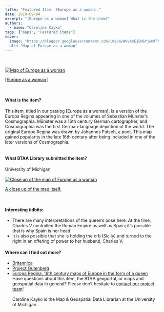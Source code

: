 ```yaml
---
title: "Featured Item: [Europe as a woman]."
date: 2020-09-04
excerpt: "[Europe as a woman] What is the item?"
authors:
  - name: "Caroline Kayko"
tags: ["maps", "Featured items"]
cover:
  image: "https://blogger.googleusercontent.com/img/a/AVvXsEjBHSYjwMfTvq2G_jxugzj3eN9mJN4wqGZamp8Wx26twzyzVAEb1kXPFrLSEhrGXU3M4m2Gdw45CI_dWo74pBLr2p76Gva67-5Pa3VcaZaH1zD0hhLOxo1L_HrB7GuAB9tLzTpO-r-SWMe8h911a6plB0KMFQXB0n6ueqSfbZcpD1-f2uUdf1Hgnv__Yw=w786-h621"
  alt: "Map of Europe as a woman"
---
```


<br/><br/><a href="https://blogger.googleusercontent.com/img/a/AVvXsEjBHSYjwMfTvq2G_jxugzj3eN9mJN4wqGZamp8Wx26twzyzVAEb1kXPFrLSEhrGXU3M4m2Gdw45CI_dWo74pBLr2p76Gva67-5Pa3VcaZaH1zD0hhLOxo1L_HrB7GuAB9tLzTpO-r-SWMe8h911a6plB0KMFQXB0n6ueqSfbZcpD1-f2uUdf1Hgnv__Yw=s1049"><img alt="Map of Europe as a woman" src="https://blogger.googleusercontent.com/img/a/AVvXsEjBHSYjwMfTvq2G_jxugzj3eN9mJN4wqGZamp8Wx26twzyzVAEb1kXPFrLSEhrGXU3M4m2Gdw45CI_dWo74pBLr2p76Gva67-5Pa3VcaZaH1zD0hhLOxo1L_HrB7GuAB9tLzTpO-r-SWMe8h911a6plB0KMFQXB0n6ueqSfbZcpD1-f2uUdf1Hgnv__Yw=w786-h621"/></a><br/>

[[Europe as a woman]](https://www.google.com/url?q=https%3A%2F%2Fgeo.btaa.org%2Fcatalog%2Fa222b3ef-8d0b-4d77-85b0-65bfc23b5369&amp;sa=D&amp;sntz=1&amp;usg=AFQjCNGFEWb0FyYOwHgvf2jpNknNMk9p4g)

<br/>

#### What is the item?

This item, titled in our catalog [Europe as a woman], is a version of the Europa Regina appearing in one of the volumes of Sebastian Münster’s Cosmographia. Münster was a 16th century German cartographer, and Cosmographia was the first German-language depiction of the world. The original Europa Regina was drawn by Johannes Putsch, a poet. This map gained popularity in the late 16th century after being included in one of the later versions of Cosmographia. <br/><br/>

#### What BTAA Library submitted the item?

University of Michigan<br/><br/><a href="https://blogger.googleusercontent.com/img/a/AVvXsEjweYYa0zx2bI5RFRXmYnhiPVfSi_-7KHQkAcO2GIfKUiAlu7jyj0f3CyyAI72VuChj9ZTNq7bJjpXrfEbtVo1UhmNRqC7BBd5Wxj04AxdJz0RKcxX-fMQ63Bc38U8w2CwvWR06yS-jkRRl_vuAqwEtuFLVqpk2zMHWnm4yPztWKUh-CXnHJ71Ic3KKYA=s662"><img alt="Close up of the map of Europe as a woman" src="https://blogger.googleusercontent.com/img/a/AVvXsEjweYYa0zx2bI5RFRXmYnhiPVfSi_-7KHQkAcO2GIfKUiAlu7jyj0f3CyyAI72VuChj9ZTNq7bJjpXrfEbtVo1UhmNRqC7BBd5Wxj04AxdJz0RKcxX-fMQ63Bc38U8w2CwvWR06yS-jkRRl_vuAqwEtuFLVqpk2zMHWnm4yPztWKUh-CXnHJ71Ic3KKYA=w421-h671"/></a><br/>

[A close up of the map itself.](https://www.google.com/url?q=https%3A%2F%2Fgeo.btaa.org%2Fcatalog%2Fa222b3ef-8d0b-4d77-85b0-65bfc23b5369&amp;sa=D&amp;sntz=1&amp;usg=AFQjCNGFEWb0FyYOwHgvf2jpNknNMk9p4g)

<br/>

#### Interesting tidbits:


- There are many interpretations of the queen’s pose here. At the time, Charles V controlled the Roman Empire as well as Spain; it’s possible that is why Spain is her head.
- It is also possible that she is holding the orb (Sicily) and turned to the right in an offering of power to her husband, Charles V.


#### Where can I find out more?


- [Britannica](https://www.google.com/url?q=https%3A%2F%2Fwww.britannica.com%2Fbiography%2FSebastian-Munster%23ref258803&amp;sa=D&amp;sntz=1&amp;usg=AFQjCNH2SsQ_ZRs1aKriqY-2BcFX-jbWVw)
- [Project Gutenberg](http://www.google.com/url?q=http%3A%2F%2Fself.gutenberg.org%2Farticles%2Feng%2FCosmographia_%28Sebastian_M%25C3%25BCnster%29&amp;sa=D&amp;sntz=1&amp;usg=AFQjCNF9U22tayWaTlRHyu4_fMiOTtRXig)
- [Europa Regina. 16th century maps of Europe in the form of a queen](https://www.google.com/url?q=https%3A%2F%2Fjournals.openedition.org%2Fbelgeo%2F7711%3Flang%3Dde&amp;sa=D&amp;sntz=1&amp;usg=AFQjCNFe0wtChVTxO3l_5q8fNlEmyCzdHQ)
<br/>Have questions about this item, the BTAA geoportal, or maps and geospatial data in general? Please don’t hesitate to [contact our project team](https://www.google.com/url?q=https%3A%2F%2Fgeo.btaa.org%2Ffeedback&amp;sa=D&amp;sntz=1&amp;usg=AFQjCNERNbgXrpg6xAqzLip9xfSU2ZAfUQ)!<br/><br/>Caroline Kayko is the Map &amp; Geospatial Data Librarian at the University of Michigan.
